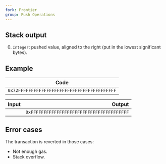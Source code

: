 ```yaml
---
fork: Frontier
group: Push Operations
---
```


## Stack output

0. `Integer`: pushed value, aligned to the right (put in the lowest significant bytes).

## Example

| Code |
|------|
| `0x72FFFFFFFFFFFFFFFFFFFFFFFFFFFFFFFFFFFFFF` |

| Input | Output |
|------:|-------:|
| | `0xFFFFFFFFFFFFFFFFFFFFFFFFFFFFFFFFFFFFFF` |

## Error cases

The transaction is reverted in those cases:
- Not enough gas.
- Stack overflow.
